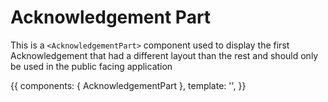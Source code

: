 <!-- AcknowledgementPart.stories.mdx -->


<Meta
  title="Shared/Components/Acknowledgements/AcknowledgementInitial"
  component={AcknowledgementPart}
  decoratiors={[withKnobs]}
/>

# Acknowledgement Part

This is a `<AcknowledgementPart>` component used to display the first Acknowledgement that had a
different layout than the rest and should only be used in the public facing application

<Props of={AcknowledgementPart} />

<Canvas>
  <Story
    name="Primary"
    height="500px"
  >
    {{
      components: { AcknowledgementPart },
      template:
        '<AcknowledgementPart :handle-decline="() => {}" :handle-accept="() => {}" ' +
        ':text-body="test text"/>',
    }}
  </Story>
</Canvas>
